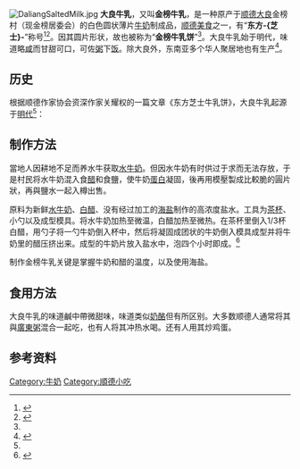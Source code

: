 [[File:DaliangSaltedMilk.jpg|thumb]]
'''大良牛乳'''，又叫'''金榜牛乳'''，是一种原产于[[顺德区|顺德]][[大良街道|大良]]金榜村（现金榜居委会）的白色圆状薄片[[牛奶|牛奶]]制成品，[[顺德美食|顺德美食]]之一，有“'''东方-{芝士}-'''”称号<ref name="sdlib">{{cite web|url=http://www.sdlib.com.cn/news_view.asp?newsid=3645|title=走进顺德·牛乳饼·双皮奶·姜撞奶|work=《顺德文丛·美味顺德》|date=2011-02-16|accessdate=2011-04-08}}{{dead link}}</ref><ref name="chenyizhong">{{cite web|url=http://epaper.sc168.com.cn:888/disnews.asp?Fid=9275&FlayoutId=2229|title=像炮制凤城美食那样演绎美食传奇|author=陈毅忠|publisher=珠江商报|date=2010-12-20|accessdate=2011-04-08}}{{dead link|date=2017年12月 |bot=InternetArchiveBot |fix-attempted=yes }}</ref>。因其圆片形状，故也被称为“'''金榜牛乳饼'''”<ref name="sdlib" />。大良牛乳始于明代，味道略[[咸|咸]]而甘甜可口，可佐[[粥|粥]]下[[饭|饭]]。除大良外，东南亚多个华人聚居地也有生产<ref>{{cite web|url=http://www.southcn.com/travel/guangdong/shunde/zhinan/200211040774.htm|title=顺德美食|author=|work=南方网旅游频道|date=2002-11-04|accessdate=2011-04-08|archive-date=2012-12-19|archive-url=https://web.archive.org/web/20121219015345/http://www.southcn.com/travel/guangdong/shunde/zhinan/200211040774.htm|dead-url=no}}</ref>。

== 历史 ==
根据顺德作家协会资深作家关耀权的一篇文章《东方芝士牛乳饼》，大良牛乳起源于[[明代|明代]]<ref name="chenyizhong" />：
{{Quotation|在明朝年间，有一名来自[[意大利|意大利]]的[[天主教|天主教]][[传教士|传教士]]经[[澳门|澳门]]路过大良，其间救治了一名金榜人，传教士获邀在金榜小住，他发现当地人往往把卖不完的牛奶倒掉，觉得这样很可惜，于是就用他们卖剩的牛奶做成自己喜欢吃的[[乾酪|-{芝士}-]]，金榜人觉得这样很好，可惜[[乾酪|-{芝士}-]]不合本地人的口味和习惯，于是加以改良，制成更富营养价值，易于入口和消化的大良金榜牛乳。然而水牛隻有在哺乳期才有牛奶，可是哺乳期有奶又有小水牛，小水牛吃了奶後，水牛就沒有更多的奶讓村民拿到市場上賣了。因而，村民一般是等到水牛產下小水牛之後沒多久，就將小水牛殺了賣肉，再擠水牛的奶上市場賣，因而，金榜牛乳又稱為“殺子取食”的中華小吃。}}

== 制作方法 ==
當地人因耕地不足而养水牛获取[[水牛奶|水牛奶]]。但因水牛奶有时供过于求而无法存放，于是村民将水牛奶混入食[[醋|醋]]和食鹽，使牛奶[[蛋白|蛋白]]凝固，後再用模壓製成比較脆的圓片狀，再與鹽水一起入樽出售。

原料为新鲜[[水牛奶|水牛奶]]、[[白醋|白醋]]、没有经过加工的[[海盐|海盐]]制作的高浓度盐水。工具为[[茶杯|茶杯]]、小勺以及成型模具。将水牛奶加热至微温，白醋加热至微热。在茶杯里倒入1/3杯白醋，用勺子将一勺牛奶倒入杯中，然后将凝固成团状的牛奶倒入模具成型并将牛奶里的醋压挤出来。成型的牛奶片放入盐水中，泡四个小时即成。<ref>{{cite web|url=http://gb.chinareviewnews.com/crn-webapp/cbspub/secDetail.jsp?bookid=16556&secid=30790|title=大良金榜牛乳的制作方法|work=《顺德简史读本》（第二节 明清以来的经济）|author=梁利龙|accessdate=2011-04-08|archive-url=https://web.archive.org/web/20181209213053/http://gb.chinareviewnews.com/crn-webapp/cbspub/secDetail.jsp?bookid=16556&secid=30790|archive-date=2018-12-09|dead-url=yes}}</ref>

制作金榜牛乳关键是掌握牛奶和醋的温度，以及使用海盐。

== 食用方法 ==
大良牛乳的味道鹹中帶微甜味，味道类似[[奶酪|奶酪]]但有所区别。大多数顺德人通常将其與[[廣東|廣東]][[粥|粥]]混合一起吃，也有人将其冲热水喝。还有人用其炒鸡蛋。

==参考资料==
{{Reflist|2}}



{{顺德小食}}

[[Category:牛奶|Category:牛奶]]
[[Category:順德小吃|Category:順德小吃]]